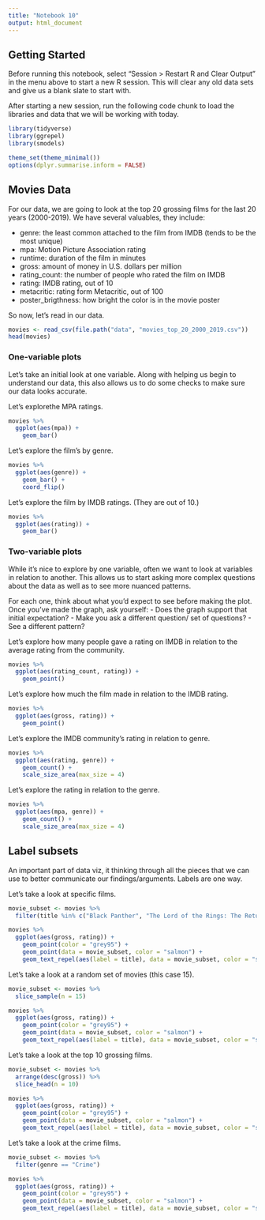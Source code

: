 ```yaml
---
title: "Notebook 10"
output: html_document
---
```


## Getting Started

Before running this notebook, select "Session > Restart R and Clear Output" in
the menu above to start a new R session. This will clear any old data sets and
give us a blank slate to start with.

After starting a new session, run the following code chunk to load the
libraries and data that we will be working with today.

```r
library(tidyverse)
library(ggrepel)
library(smodels)

theme_set(theme_minimal())
options(dplyr.summarise.inform = FALSE)
```

## Movies Data


For our data, we are going to look at the top 20 grossing films 
for the last 20 years (2000-2019). We have several valuables, they include:

- genre: the least common attached to the film from IMDB (tends to be the most unique)
- mpa: Motion Picture Association rating
- runtime: duration of the film in minutes 
- gross: amount of money in U.S. dollars per million
- rating_count: the number of people who rated the film on IMDB
- rating: IMDB rating, out of 10
- metacritic: rating form Metacritic, out of 100
- poster_brigthness: how bright the color is in the movie poster


So now, let's read in our data. 


```r
movies <- read_csv(file.path("data", "movies_top_20_2000_2019.csv"))
head(movies)
```


### One-variable plots

Let's take an initial look at one variable. Along with helping 
us begin to understand our data, this also allows us to do some checks
to make sure our data looks accurate. 

Let's explorethe MPA ratings.

```r
movies %>%
  ggplot(aes(mpa)) +
    geom_bar()
```

Let's explore the film's by genre.

```r
movies %>%
  ggplot(aes(genre)) +
    geom_bar() +
    coord_flip()
```

Let's explore the film by IMDB ratings. (They are out of 10.)

```r
movies %>%
  ggplot(aes(rating)) +
    geom_bar()
```


### Two-variable plots

While it's nice to explore by one variable, often we want to look at variables
in relation to another. This allows us to start asking more complex questions 
about the data as well as to see more nuanced patterns.


For each one, think about what you'd expect to see before making the plot. 
Once you've made the graph, ask yourself:
- Does the graph support that initial expectation? 
- Make you ask a different question/ set of questions? 
- See a different pattern?

Let's explore how many people gave a rating on IMDB in relation to 
the average rating from the community. 

```r
movies %>%
  ggplot(aes(rating_count, rating)) +
    geom_point()
```

Let's explore how much the film made in relation to the IMDB rating.  

```r
movies %>%
  ggplot(aes(gross, rating)) +
    geom_point()
```

Let's explore the IMDB community's rating in relation to genre.  


```r
movies %>%
  ggplot(aes(rating, genre)) +
    geom_count() +
    scale_size_area(max_size = 4)
```

Let's explore the rating in relation to the genre.  

```r
movies %>%
  ggplot(aes(mpa, genre)) +
    geom_count() +
    scale_size_area(max_size = 4)
```

## Label subsets


An important part of data viz, it thinking through all the pieces that we can use to better
communicate our findings/arguments.  Labels are one way.

Let's take a look at specific films.

```r
movie_subset <- movies %>%
  filter(title %in% c("Black Panther", "The Lord of the Rings: The Return of the King", "The Martian"))

movies %>%
  ggplot(aes(gross, rating)) +
    geom_point(color = "grey95") +
    geom_point(data = movie_subset, color = "salmon") +
    geom_text_repel(aes(label = title), data = movie_subset, color = "salmon")
```

Let's take a look at a random set of movies (this case 15).

```r
movie_subset <- movies %>%
  slice_sample(n = 15)

movies %>%
  ggplot(aes(gross, rating)) +
    geom_point(color = "grey95") +
    geom_point(data = movie_subset, color = "salmon") +
    geom_text_repel(aes(label = title), data = movie_subset, color = "salmon")
```


Let's take a look at the top 10 grossing films.


```r
movie_subset <- movies %>%
  arrange(desc(gross)) %>%
  slice_head(n = 10)

movies %>%
  ggplot(aes(gross, rating)) +
    geom_point(color = "grey95") +
    geom_point(data = movie_subset, color = "salmon") +
    geom_text_repel(aes(label = title), data = movie_subset, color = "salmon")
```


Let's take a look at the crime films.


```r
movie_subset <- movies %>%
  filter(genre == "Crime")

movies %>%
  ggplot(aes(gross, rating)) +
    geom_point(color = "grey95") +
    geom_point(data = movie_subset, color = "salmon") +
    geom_text_repel(aes(label = title), data = movie_subset, color = "salmon")
```






